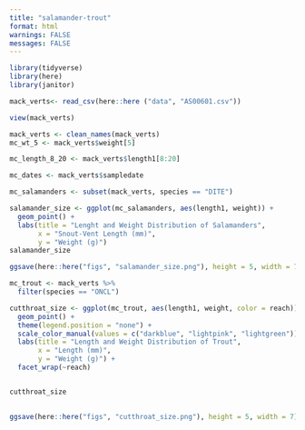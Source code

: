 ```yaml
---
title: "salamander-trout"
format: html
warnings: FALSE
messages: FALSE
---
```

```r
library(tidyverse)
library(here)
library(janitor)
```



```r
mack_verts<- read_csv(here::here ("data", "AS00601.csv"))

view(mack_verts)
```

```r
mack_verts <- clean_names(mack_verts)
mc_wt_5 <- mack_verts$weight[5]

mc_length_8_20 <- mack_verts$length1[8:20]

mc_dates <- mack_verts$sampledate

```

```r
mc_salamanders <- subset(mack_verts, species == "DITE")
```

```r

salamander_size <- ggplot(mc_salamanders, aes(length1, weight)) +
  geom_point() +
  labs(title = "Lenght and Weight Distribution of Salamanders",
       x = "Snout-Vent Length (mm)",
       y = "Weight (g)")
salamander_size
```

```r
ggsave(here::here("figs", "salamander_size.png"), height = 5, width = 7)
```

```r
mc_trout <- mack_verts %>%
  filter(species == "ONCL")
```

```r
cutthroat_size <- ggplot(mc_trout, aes(length1, weight, color = reach)) +
  geom_point() +
  theme(legend.position = "none") +
  scale_color_manual(values = c("darkblue", "lightpink", "lightgreen")) +
  labs(title = "Length and Weight Distribution of Trout",
       x = "Length (mm)",
       y = "Weight (g)") +
  facet_wrap(~reach)


cutthroat_size
  
```

```r
ggsave(here::here("figs", "cutthroat_size.png"), height = 5, width = 7)
```

